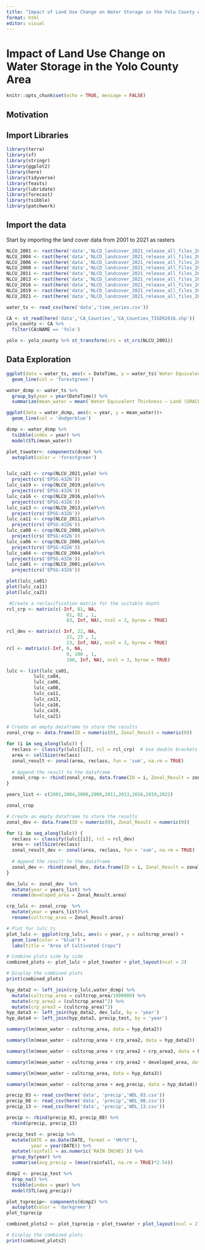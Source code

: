 ```yaml
---
title: "Impact of Land Use Change on Water Storage in the Yolo County Area"
format: html
editor: visual
---
```


# Impact of Land Use Change on Water Storage in the Yolo County Area

```r
knitr::opts_chunk$set(echo = TRUE, message = FALSE)
```

## Motivation

## Import Libraries

```r
library(terra)
library(sf)
library(stringr)
library(ggplot2)
library(here)
library(tidyverse)
library(feasts)
library(lubridate)
library(forecast)
library(tsibble)
library(patchwork)
```

## Import the data

Start by importing the land cover data from 2001 to 2021 as rasters

```r
NLCU_2001 <- rast(here('data','NLCD_landcover_2021_release_all_files_20230630','nlcd_2001_land_cover_l48_20210604.img')) 
NLCU_2004 <- rast(here('data','NLCD_landcover_2021_release_all_files_20230630','nlcd_2004_land_cover_l48_20210604.img'))
NLCU_2006 <- rast(here('data','NLCD_landcover_2021_release_all_files_20230630','nlcd_2006_land_cover_l48_20210604.img'))
NLCU_2008 <- rast(here('data','NLCD_landcover_2021_release_all_files_20230630','nlcd_2008_land_cover_l48_20210604.img'))
NLCU_2011 <- rast(here('data','NLCD_landcover_2021_release_all_files_20230630','nlcd_2011_land_cover_l48_20210604.img'))
NLCU_2013 <- rast(here('data','NLCD_landcover_2021_release_all_files_20230630','nlcd_2013_land_cover_l48_20210604.img'))
NLCU_2016 <- rast(here('data','NLCD_landcover_2021_release_all_files_20230630','nlcd_2016_land_cover_l48_20210604.img'))
NLCU_2019 <- rast(here('data','NLCD_landcover_2021_release_all_files_20230630','nlcd_2019_land_cover_l48_20210604.img'))
NLCU_2021 <- rast(here('data','NLCD_landcover_2021_release_all_files_20230630','nlcd_2021_land_cover_l48_20230630.img'))

```

```r
water_ts <- read_csv(here('data','time_series.csv'))
```

```r
CA <- st_read(here('data','CA_Counties','CA_Counties_TIGER2016.shp'))
yolo_county <- CA %>% 
  filter(CA$NAME == 'Yolo')

yolo <- yolo_county %>% st_transform(crs = st_crs(NLCU_2001))
```

## Data Exploration

```r
ggplot(data = water_ts, aes(x = DateTime, y = water_ts$`Water Equivalent Thickness – Land (GRACE, GRACE-FO JPL)`))+
  geom_line(col = 'forestgreen')
```

```r
water_dcmp <- water_ts %>% 
  group_by(year = year(DateTime)) %>% 
  summarize(mean_water = mean(`Water Equivalent Thickness – Land (GRACE, GRACE-FO JPL)`))

ggplot(data = water_dcmp, aes(x = year, y = mean_water))+
  geom_line(col = 'dodgerblue')

dcmp <- water_dcmp %>% 
  tsibble(index = year) %>% 
  model(STL(mean_water))

plot_tswater<- components(dcmp) %>% 
  autoplot(color = 'forestgreen')
```

```r

```

```r
lulc_ca21 <- crop(NLCU_2021,yolo) %>% 
  project(crs('EPSG:4326'))
lulc_ca19 <- crop(NLCU_2019,yolo)%>% 
  project(crs('EPSG:4326'))
lulc_ca16 <- crop(NLCU_2016,yolo)%>% 
  project(crs('EPSG:4326'))
lulc_ca13 <- crop(NLCU_2013,yolo)%>% 
  project(crs('EPSG:4326'))
lulc_ca11 <- crop(NLCU_2011,yolo)%>% 
  project(crs('EPSG:4326'))
lulc_ca08 <- crop(NLCU_2008,yolo)%>% 
  project(crs('EPSG:4326'))
lulc_ca06 <- crop(NLCU_2006,yolo)%>% 
  project(crs('EPSG:4326'))
lulc_ca04 <- crop(NLCU_2004,yolo)%>% 
  project(crs('EPSG:4326'))
lulc_ca01 <- crop(NLCU_2001,yolo)%>% 
  project(crs('EPSG:4326'))
```

```r
plot(lulc_ca01)
plot(lulc_ca11)
plot(lulc_ca21)
```

```r
 #Create a reclasification matrix for the suitable depth
rcl_crp <- matrix(c(-Inf, 81, NA,
                      81, 82 , 1,
                      83, Inf, NA), ncol = 3, byrow = TRUE)

rcl_dev <- matrix(c(-Inf, 22, NA,
                      22, 23 , 1,
                      23, Inf, NA), ncol = 3, byrow = TRUE)
rcl <- matrix(c(-Inf, 0, NA,
                      0, 100 , 1,
                      100, Inf, NA), ncol = 3, byrow = TRUE)

```

```r
lulc <- list(lulc_ca01,
          lulc_ca04,
          lulc_ca06,
          lulc_ca08,
          lulc_ca11,
          lulc_ca13,
          lulc_ca16,
          lulc_ca19,
          lulc_ca21)

# Create an empty dataframe to store the results
zonal_crop <- data.frame(ID = numeric(0), Zonal_Result = numeric(0))

for (i in seq_along(lulc)) {
  reclass <- classify(lulc[[i]], rcl = rcl_crp)  # Use double brackets to access list elements
  area <- cellSize(reclass)
  zonal_result <- zonal(area, reclass, fun = 'sum', na.rm = TRUE)
  
  # Append the result to the dataframe
  zonal_crop <- rbind(zonal_crop, data.frame(ID = i, Zonal_Result = zonal_result))
}

years_list <- c(2001,2004,2006,2008,2011,2013,2016,2019,2021)

zonal_crop


```

```r
# Create an empty dataframe to store the results
zonal_dev <- data.frame(ID = numeric(0), Zonal_Result = numeric(0))

for (i in seq_along(lulc)) {
  reclass <- classify(lulc[[i]], rcl = rcl_dev)
  area <- cellSize(reclass)
  zonal_result_dev <- zonal(area, reclass, fun = 'sum', na.rm = TRUE)
  
  # Append the result to the dataframe
  zonal_dev <- rbind(zonal_dev, data.frame(ID = i, Zonal_Result = zonal_result_dev))
}

dev_lulc <- zonal_dev  %>% 
  mutate(year = years_list) %>% 
  rename(developed_area = Zonal_Result.area)
```

```r
crp_lulc <- zonal_crop  %>% 
  mutate(year = years_list)%>% 
  rename(cultcrop_area = Zonal_Result.area)
```

```r
# Plot for lulc_ts
plot_lulc <- ggplot(crp_lulc, aes(x = year, y = cultcrop_area)) +
  geom_line(color = "blue") +
  labs(title = "Area of Cultivated Crops")

# Combine plots side by side
combined_plots <- plot_lulc + plot_tswater + plot_layout(ncol = 2)

# Display the combined plots
print(combined_plots)
```

```r
hyp_data2 <- left_join(crp_lulc,water_dcmp) %>% 
  mutate(cultcrop_area = cultcrop_area/1000000) %>% 
  mutate(crp_area2 = (cultcrop_area)^2) %>% 
  mutate(crp_area3 = (cultcrop_area)^3)
hyp_data3 <- left_join(hyp_data2, dev_lulc, by = 'year')
hyp_data4 <- left_join(hyp_data3, precip_test, by = 'year')

```

```r
summary(lm(mean_water ~ cultcrop_area, data = hyp_data2))
```

```r
summary(lm(mean_water ~ cultcrop_area + crp_area2, data = hyp_data2))
```

```r
summary(lm(mean_water ~ cultcrop_area + crp_area2 + crp_area3, data = hyp_data2))
```

```r
summary(lm(mean_water ~ cultcrop_area + crp_area2 + developed_area, data = hyp_data3))
```

```r
summary(lm(mean_water ~ cultcrop_area, data = hyp_data3))
```

```r
summary(lm(mean_water ~ cultcrop_area + avg_precip, data = hyp_data4))
```

```r
precip_03 <- read_csv(here('data', 'precip','WDL_03.csv'))
precip_08 <- read_csv(here('data', 'precip','WDL_08.csv'))
precip_13 <- read_csv(here('data', 'precip','WDL_13.csv'))

precip <- rbind(precip_03, precip_08) %>% 
  rbind(precip, precip_13)

precip_test <- precip %>%
  mutate(DATE = as.Date(DATE, format = '%M/%Y'),
         year = year(DATE)) %>% 
  mutate(rainfall = as.numeric(`RAIN INCHES`)) %>% 
  group_by(year) %>% 
  summarise(avg_precip = (mean(rainfall, na.rm = TRUE)*2.54))
```

```r
dcmp2 <- precip_test %>% 
  drop_na() %>% 
  tsibble(index = year) %>% 
  model(STL(avg_precip))

plot_tsprecip<- components(dcmp2) %>% 
  autoplot(color = 'darkgreen')
plot_tsprecip
```

```r
combined_plots2 <- plot_tsprecip + plot_tswater + plot_layout(ncol = 2)

# Display the combined plots
print(combined_plots2)
```
